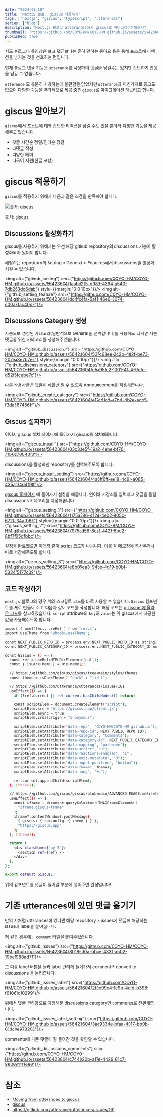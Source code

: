 ```yaml
---
date: "2024-01-10"
title: "NextJS 블로그 giscus 적용하기"
tags: ["nextjs", "giscus", "typescript", "utterances"]
series: ["blog"]
description: "Next.js 블로그 utterances에서 giscus로 마이그레이션해보자"
thumbnail: 'https://github.com/COYO-HM/COYO-HM.github.io/assets/56423604/3af4ab5c-7099-4d79-9a30-8c9e8f7504af'
published: true
---
```

저도 블로그나 동영상을 보고 댓글보다는 흔히 말하는 좋아요 등을 통해 포스트에 리액션을 남기는 것을 선호하는 편입니다.

현재 블로그 댓글 기능은 `utterance`를 사용하여 댓글을 남길수는 있지만 간단하게 반응을 남길 수 없습니다.

`utterance` 도 충분히 사용하는데 불편함은 없었지만 `utterance`과 마찬가지로 광고도 없으며 다양한 기능을 추가적으로 제공 중인 `giscus`로 마이그레이션 해보려고 합니다.

# giscus 알아보기

`giscus`에서 포스트에 대한 간단한 리액션을 남길 수도 있을 뿐더러 다양한 기능을 제공해주고 있습니다.

- 댓글 시간순 정렬/인기순 정렬
- 대댓글 작성
- 다양한 테마
- 다국어 지원(한글 포함)

# giscus 적용하기

`giscus`를 적용하기 위해서 다음과 같은 조건을 만족해야 합니다.

![출처: [giscus](https://giscus.app/ko)](https://github.com/COYO-HM/COYO-HM.github.io/assets/56423604/f583e370-dfae-4d68-a406-9e61355970eb)

출처: [giscus](https://giscus.app/ko)

## Discussions 활성화하기

giscus를 사용하기 위해서는 우선 해당 github repository의 discussions 기능이 활성화되어 있어야 합니다.

해당하는 repository의 Setting > General > Features에서 discussions을 활성화시킬 수 있습니다.

<img alt={"github_setting"} src={"https://github.com/COYO-HM/COYO-HM.github.io/assets/56423604/1aabd2f5-d989-4394-a540-7db263dc6dab"} style={{margin:"0 0 10px"}}/>
<img alt={"github_setting_feature"} src={"https://github.com/COYO-HM/COYO-HM.github.io/assets/56423604/dc4fc4fa-5af1-46e6-8074-c00a8fac40d2"}/>



## Discussions Category 생성

자동으로 생성된 카테고리(일반적으로 General을 선택합니다)를 사용해도 되지만 저는 댓글을 위한 카테고리를 생성해주었습니다.

<img alt={"github_discussions"} src={"https://github.com/COYO-HM/COYO-HM.github.io/assets/56423604/537c68ee-2c2b-482f-be73-207ea3e7b7e6"} style={{margin:"0 0 10px"}}/>
<img alt={"github_discussions_category"} src={"https://github.com/COYO-HM/COYO-HM.github.io/assets/56423604/e5a95fc2-1001-41a4-9dfe-d52f8fcebe7c"}/>

다른 사용자들은 댓글이 리플만 달 수 있도록 Announcement를 적용해줍니다.

<img alt={"github_create_category"} src={"https://github.com/COYO-HM/COYO-HM.github.io/assets/56423604/e17cd1cd-e7b4-4b2e-acb5-f3da667456ff"}/>

## Giscus 설치하기

이어서 [giscus 설치 페이지](https://github.com/apps/giscus) 에 들어가서 giscus를 설치해줍니다.

<img alt={"giscus_install"} src={"https://github.com/COYO-HM/COYO-HM.github.io/assets/56423604/03c33e5f-19a2-4ebe-bf76-71b6278843fd"}/>

discussions을 활성화한 repository를 선택해주도록 합니다.

<img alt={"giscus_install_setting"} src={"https://github.com/COYO-HM/COYO-HM.github.io/assets/56423604/4a6ff6ff-ee18-4c91-a085-435ac14d4f90"}/>

[giscus 홈페이지](https://giscus.app/ko) 에 들어가서 설정을 해줍니다. 언어와 저장소를 입력하고 댓글을 올릴 discussions 카데고리를 지정해줍니다.

<img alt={"giscus_setting_1"} src={"https://github.com/COYO-HM/COYO-HM.github.io/assets/56423604/1175a586-412d-4e02-805c-672fa34af066"} style={{margin:"0 0 10px"}}/>
<img alt={"giscus_setting_2"} src={"https://github.com/COYO-HM/COYO-HM.github.io/assets/56423604/7975cd56-8caf-4421-8bc2-8bf7f65dfbbc"}/>

설정을 완료했으면 아래와 같이 script 코드가 나옵니다. 이를 잘 메모장에 복사두거나 따로 저장해주도록 합니다.

<img alt={"giscus_setting_3"} src={"https://github.com/COYO-HM/COYO-HM.github.io/assets/56423604/e8b05ea3-94be-4d19-b0bf-5324f5177c39"}/>

## 코드 작성하기

`next.js` 블로그의 경우 위의 스크립트 코드를 바로 사용할 수 없습니다. `Giscus` 컴포넌트를 새로 만들어 주고 다음과 같이 코드를 작성합니다. 해당 코드는 [git issue 에 올라온 코드](https://github.com/utterance/utterances/issues/161)를 참고하였습니다. `script` attribute의 `key`와 `value`는 위 giscus에서 제공한 값을 사용해주도록 합니다.

```bash
import { useEffect, useRef } from "react";
import useTheme from "@hooks/useTheme";

const NEXT_PUBLIC_REPO_ID = process.env.NEXT_PUBLIC_REPO_ID as string;
const NEXT_PUBLIC_CATEGORY_ID = process.env.NEXT_PUBLIC_CATEGORY_ID as string;

const Giscus = () => {
  const ref = useRef<HTMLDivElement>(null);
  const { isDarkTheme } = useTheme();

  // https://github.com/giscus/giscus/tree/main/styles/themes
  const theme = isDarkTheme ? "dark" : "light";

  // https://github.com/utterance/utterances/issues/161
  useEffect(() => {
    if (!ref.current || ref.current.hasChildNodes()) return;

    const scriptElem = document.createElement("script");
    scriptElem.src = "https://giscus.app/client.js";
    scriptElem.async = true;
    scriptElem.crossOrigin = "anonymous";

    scriptElem.setAttribute("data-repo", "COYO-HM/COYO-HM.github.io");
    scriptElem.setAttribute("data-repo-id", NEXT_PUBLIC_REPO_ID);
    scriptElem.setAttribute("data-category", "Comments");
    scriptElem.setAttribute("data-category-id", NEXT_PUBLIC_CATEGORY_ID);
    scriptElem.setAttribute("data-mapping", "pathname");
    scriptElem.setAttribute("data-strict", "0");
    scriptElem.setAttribute("data-reactions-enabled", "1");
    scriptElem.setAttribute("data-emit-metadata", "0");
    scriptElem.setAttribute("data-input-position", "bottom");
    scriptElem.setAttribute("data-theme", theme);
    scriptElem.setAttribute("data-lang", "ko");

    ref.current.appendChild(scriptElem);
  }, [theme]);

  // https://github.com/giscus/giscus/blob/main/ADVANCED-USAGE.md#isetconfigmessage
  useEffect(() => {
    const iframe = document.querySelector<HTMLIFrameElement>(
      "iframe.giscus-frame"
    );
    iframe?.contentWindow?.postMessage(
      { giscus: { setConfig: { theme } } },
      "https://giscus.app"
    );
  }, [theme]);

  return (
    <div className={"py-5"}>
      <section ref={ref} />
    </div>
  );
};

export default Giscus;
```

위의 컴포넌트를 댓글이 들어갈 부분에 넣어주면 완성입니다!

# 기존 utterances에 있던 댓글 옮기기

만약 저처럼 utterances에 있다면 해당 repository > issues에 댓글에 해당하는 issue에 label을 붙여줍니다.

저 같은 경우에는 `comment` 라벨을 붙여주었습니다.

<img alt={"github_issues"} src={"https://github.com/COYO-HM/COYO-HM.github.io/assets/56423604/80186d0a-bbae-4331-a502-19be1988ad7f"}/>

그 다음 label 버튼을 눌러 label 관리에 들어가서 comment의 convert to discussions 을 눌러줍니다.

<img alt={"github_issues_label"} src={"https://github.com/COYO-HM/COYO-HM.github.io/assets/56423604/2f0e99c4-1c9b-4dfd-b398-f61061c10299"}/>

위에서 댓글 관리용으로 지정해둔 discussions category인 comments로 전환해줍니다.

<img alt={"github_issues_label_setting"} src={"https://github.com/COYO-HM/COYO-HM.github.io/assets/56423604/3ae9334e-bfaa-4017-bb0b-61dc0e973205"}/>

comments에 기존 댓글이 잘 들어간 것을 확인할 수 있습니다.

<img alt={"github_discussions_comments"} src={"https://github.com/COYO-HM/COYO-HM.github.io/assets/56423604/c744020b-a17e-4429-81c7-892681111e86"}/>

# 참조

- [Moving from utterances to giscus](https://shipit.dev/posts/from-utterances-to-giscus.html)
- [giscus](https://giscus.app/ko)
- https://github.com/utterance/utterances/issues/161